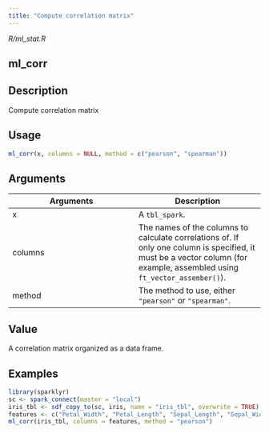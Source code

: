 ```yaml
---
title: "Compute correlation matrix"
---
```


*R/ml_stat.R*

## ml_corr

## Description
Compute correlation matrix 


## Usage
```r
ml_corr(x, columns = NULL, method = c("pearson", "spearman")) 
```

## Arguments
|Arguments|Description|
|---|---|
| x | A `tbl_spark`. |
| columns | The names of the columns to calculate correlations of. If only one column is specified, it must be a vector column (for example, assembled using `ft_vector_assember()`). |
| method | The method to use, either `"pearson"` or `"spearman"`. |



## Value
A correlation matrix organized as a data frame. 


## Examples
```r
library(sparklyr)
sc <- spark_connect(master = "local") 
iris_tbl <- sdf_copy_to(sc, iris, name = "iris_tbl", overwrite = TRUE) 
features <- c("Petal_Width", "Petal_Length", "Sepal_Length", "Sepal_Width") 
ml_corr(iris_tbl, columns = features, method = "pearson") 
```


